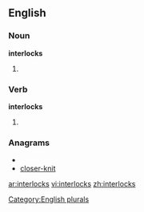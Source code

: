 ==English==

===Noun===
'''interlocks'''

# {{plural of |[[interlock]]}}

===Verb===
'''interlocks'''

# {{third-person singular of|[[interlock]]}}

===Anagrams===
* {{alphagram|ceiklnorst}}
* [[closer-knit#English|closer-knit]]

[[Category:English plurals]]

[[ar:interlocks]]
[[vi:interlocks]]
[[zh:interlocks]]